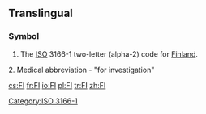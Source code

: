 ==Translingual==

===Symbol===
{{head|mul|symbol}}
# The [[ISO]] 3166-1 two-letter (alpha-2) code for [[Finland]].

2. Medical abbreviation - "for investigation"

[[Category:ISO 3166-1]]

[[cs:FI]]
[[fr:FI]]
[[io:FI]]
[[pl:FI]]
[[tr:FI]]
[[zh:FI]]